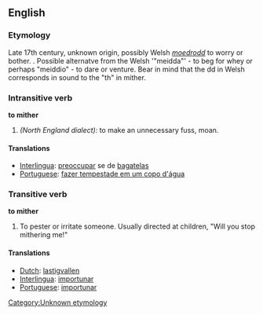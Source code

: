==English==
===Etymology===
Late 17th century, unknown origin, possibly Welsh ''[[moedrodd]]'' to worry or bother. [[Category:Unknown etymology]]. Possible alternatve from the Welsh '"meidda"' - to beg for whey or perhaps "meiddio" - to dare or venture. Bear in mind that the dd in Welsh corresponds in sound to the "th" in mither.

===Intransitive verb===
'''to mither'''
#''(North England dialect):'' to make an unnecessary fuss, moan.
====Translations====
*[[Interlingua]]: [[preoccupar]] se de [[bagatela]]s
*[[Portuguese]]: [[fazer tempestade em um copo d'água]]
===Transitive verb===
'''to mither'''
#To pester or irritate someone.  Usually directed at children, "Will you stop mithering me!"
====Translations====
*[[Dutch]]: [[lastigvallen]]
*[[Interlingua]]: [[importunar]]
*[[Portuguese]]: [[importunar]]